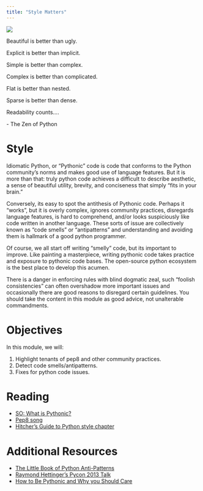 ```yaml
---
title: "Style Matters"
---
```

![](../../images/style_guy.png)

:::{.callout-note appearance="minimal"}
Beautiful is better than ugly.

Explicit is better than implicit.

Simple is better than complex.

Complex is better than complicated.

Flat is better than nested.

Sparse is better than dense.

Readability counts....

\- The Zen of Python
:::

# Style

Idiomatic Python, or "Pythonic" code is code that conforms to the Python community's norms and makes good use
of language features. But it is more than that: truly python code achieves a difficult to describe aesthetic,
a sense of beautiful utility, brevity, and conciseness that simply "fits in your brain."

Conversely, its easy to spot the antithesis of Pythonic code. Perhaps it "works", but it is overly complex, ignores community
practices, disregards language features, is hard to comprehend, and/or looks suspiciously like code written in another
language. These sorts of issue are collectively known as "code smells" or "antipatterns" and understanding and avoiding
them is hallmark of a good python programmer.

Of course, we all start off writing "smelly" code, but its important to improve. Like painting a masterpiece,
writing pythonic code takes practice and exposure to pythonic code bases. The open-source python ecosystem is the
best place to develop this acumen.

:::{.callout-warning}
There is a danger in enforcing rules with blind dogmatic zeal, such "foolish consistencies" can often overshadow
more important issues and occasionally there are good reasons to disregard certain guidelines. You should take
the content in this module as good advice, not unalterable commandments.
:::

# Objectives

In this module, we will:

1. Highlight tenants of pep8 and other community practices.
2. Detect code smells/antipatterns.
3. Fixes for python code issues.

# Reading

- [SO: What is Pythonic?](https://stackoverflow.com/a/25011492/3645626)
- [Pep8 song](https://www.youtube.com/watch?v=hgI0p1zf31k)
- [Hitcher's Guide to Python style chapter](https://docs.python-guide.org/writing/style/)

# Additional Resources

- [The Little Book of Python Anti-Patterns](https://docs.quantifiedcode.com/python-anti-patterns/)
- [Raymond Hettinger's Pycon 2013 Talk](https://www.youtube.com/watch?v=OSGv2VnC0go)
- [How to Be Pythonic and Why you Should Care](https://towardsdatascience.com/how-to-be-pythonic-and-why-you-should-care-188d63a5037e)

